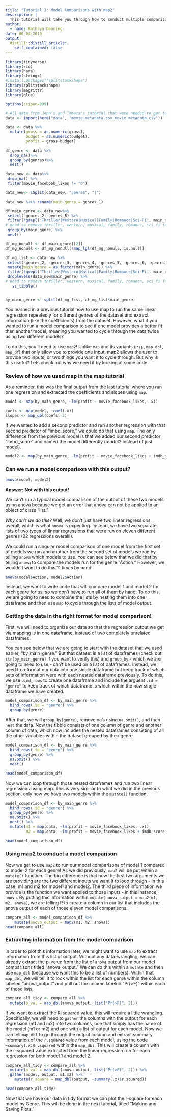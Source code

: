 ```yaml
---
title: "Tutorial 3: Model Comparisons with map2"
description: |
  This tutorial will take you through how to conduct multiple comparisons using map2.
author:
  - name: Kathryn Denning
date: 06-04-2019
output:
  distill::distill_article:
    self_contained: false
---
```


```r
library(tidyverse)
library(rio)
library(here)
library(stringr)
#install.packages("splitstackshape")
library(splitstackshape)
library(magrittr)
library(glue)

options(scipen=999)

# All data from Jenn's and Tamara's tutorial that were needed to get to the point that I can run my code
data <- import(here("data", "movie_metadata.csv_movie_metadata.csv"))

data <- data %>%
  mutate(gross = as.numeric(gross),
         budget = as.numeric(budget),
         profit = gross-budget)

df_genre <- data %>% 
  drop_na()%>%
  group_by(genres)%>%
  nest()

data_new <- data%>%
 drop_na() %>%
 filter(movie_facebook_likes != "0")

data_new<- cSplit(data_new, "genres", "|")

data_new %<>% rename(main_genre = genres_1)

df_main_genre <- data_new%>%
 select(-genres_2:-genres_8) %>%
 filter(!grepl('Thriller|Western|Musical|Family|Romance|Sci-Fi', main_genre)) %>%
# need to remove thriller, western, musical, family, romance, sci_fi for having less than 5 movies
 group_by(main_genre) %>%
 nest()

df_mg_nonull <- df_main_genre[[2]]
df_mg_nonull <- df_mg_nonull[!map_lgl(df_mg_nonull, is.null)]

df_mg_list <- data_new %>%
 select(-genres_2, -genres_3, -genres_4, -genres_5, -genres_6, -genres_7, -genres_8)%>%
 mutate(main_genre = as.factor(main_genre)) %>%
 filter(!grepl('Thriller|Western|Musical|Family|Romance|Sci-Fi', main_genre)) %>%
 droplevels(data_new$main_genre) %>%
# need to remove thriller, western, musical, family, romance, sci_fi for having less than 5 movies
   as_tibble()


by_main_genre <- split(df_mg_list, df_mg_list$main_genre)
```

You learned in a previous tutorial how to use map to run the same linear regression repeatedly for different genres of the dataset and extract information (like the coefficients) from the dataset. However, what if you wanted to run a model comparison to see if one model provides a better fit than another model, meaning you wanted to cycle through the data twice using two different models? 

To do this, you'll need to use `map2`! Unlike `map` and its variants (e.g., `map_dbl`, `map_df`) that only allow you to provide one input, map2 allows the user to provide two inputs, or two things you want it to cycle through. But why is this useful? Lets check out why we need it by looking at some code.


### Review of how we used map in the map tutorial

As a reminder, this was the final output from the last tutorial where you ran one regression and extracted the coefficients and slopes using `map`.

```r
model <- map(by_main_genre, ~lm(profit ~ movie_facebook_likes, .x))

coefs <- map(model, ~coef(.x))
slopes <- map_dbl(coefs, 2)

```

If we wanted to add a second predictor and run another regression with that second predictor of "imbd_score," we could do that using `map`. The only difference from the previous model is that we added our second predictor "imbd_score" and named the model differently (model2 instead of just model).

```r
model2 <- map(by_main_genre, ~lm(profit ~ movie_facebook_likes + imdb_score, .x))
```

### Can we run a model comparison with this output?

```r
anova(model, model2)
```

**Answer: Not with this output!**

We can't run a typical model comparison of the output of these two models using anova because we get an error that anova can not be applied to an object of class "list." 

*Why can't we do this?* Well, we don't just have two linear regressions overall, which is what `anova` is expecting. Instead, we have two separate lists of two types of linear regressions that were run on eleven different genres (22 regressions overall!).

We could run a singular model comparison of one model from the first set of models we ran and another from the second set of models we ran by telling `anova` which models to use. You can see below that we did that by telling `anova` to compare the models run for the genre "Action." However, we wouldn't want to do this 11 times by hand!

```r
anova(model$Action, model2$Action)
```

Instead, we want to write code that will compare model 1 and model 2 for each genre for us, so we don't have to run all of them by hand. To do this, we are going to need to combine the lists by nesting them into one dataframe and then use `map` to cycle through the lists of model output. 

### Getting the data in the right format for model comparison!

First, we will need to organize our data so that the regression output we get via mapping is in one dataframe, instead of two completely unrelated dataframes. 

You can see below that we are going to start with the dataset that we used earlier, "by_main_genre." But that dataset is a list of dataframes (check out `str(by_main_genre)` if you want to verify this) and `group_by` - which we are going to need to use - can't be used on a list of dataframes. Instead, we need to reformat our data into one single dataframe but keep track of which sets of information were with each nested dataframe previously. To do this, we use `bind_rows` to create one dataframe and include the arguent `.id = "genre"` to keep track of which dataframe is which within the now single dataframe we have created. 

```r
model_comparison_df <- by_main_genre %>% 
  bind_rows(.id = "genre") %>% 
  group_by(genre)
```

After that, we will `group_by(genre)`, remove na's using `na.omit()`, and then `nest` the data. Now the tibble consists of one column of genre and another column of data, which now includes the nested dataframes consisting of all the other variables within the dataset grouped by their genre. 

```r
model_comparison_df <- by_main_genre %>% 
  bind_rows(.id = "genre") %>% 
  group_by(genre) %>% 
  na.omit() %>% 
  nest()

head(model_comparison_df)
```

Now we can loop through those nested dataframes and run two linear regressions using map. This is very similiar to what we did in the previous section, only now we have two models within the `mutate()` function.

```r
model_comparison_df <- by_main_genre %>% 
  bind_rows(.id = "genre") %>% 
  group_by(genre) %>% 
  na.omit() %>% 
  nest() %>% 
  mutate(m1 = map(data, ~lm(profit ~ movie_facebook_likes, .x)),
         m2 = map(data, ~lm(profit ~ movie_facebook_likes + imdb_score, .x)))

head(model_comparison_df)
```

### Using map2 to conduct a model comparison

Now we get to use `map2` to run our model comparisons of model 1 compared to model 2 for each genre! As we did previously, `map2` will be put within a `mutate()` function. The big difference is that now the first two arguments we are providing are the two different inputs we want it to loop through - in this case, m1 and m2 for model1 and model2. The third piece of information we provide is the function we want applied to those inputs - in this instance, `anova`. By putting this information within `mutate(anova_output = map2(m1, m2, anova)`, we are telling R to create a column in our list that includes the anova output of each of those eleven model comparisons.

```r
compare_all <- model_comparison_df %>%
    mutate(anova_output = map2(m1, m2, anova))
head(compare_all)
```

### Extracting information from the model comparison

In order to plot this information later, we might want to use `map` to extract information from this list of output. Without any data-wrangling, we can already extract the p-value from the list of `anova` output from our model comparisons titled "anova_output." We can do this within a `mutate` and then use `map_dbl` (because we want this to be a list of numbers). Within that `map_dbl`, we will tell it to look within the list for each genre within the column labeled "anova_output" and pull out the column labeled "Pr(>F)" within each of those lists. 

```r
compare_all_tidy <- compare_all %>% 
  mutate(p_val = map_dbl(anova_output, list("Pr(>F)", 2)))    
```

If we want to extract the R-squared value, this will require a little wrangling. Specifically, we will need to `gather` the columns with the output for each regression (m1 and m2) into two columns, one that simply has the name of the model (m1 or m2) and one with a list of output for each model. Now we can tell `map_dbl` to go through the output column and extract summary information of the `r.squared` value from each model, using the code `~summary(.x)$r.squared` within the `map_dbl`. This will create a column with the r-squared value extracted from the linear regression run for each regression for both model 1 and model 2.

```r
compare_all_tidy <- compare_all %>% 
  mutate(p_val = map_dbl(anova_output, list("Pr(>F)", 2))) %>% 
  gather(model, output, m1:m2) %>% 
    mutate(r_square = map_dbl(output, ~summary(.x)$r.squared))

head(compare_all_tidy)      
```

Now that we have our data in tidy format we can plot the r-square for each model by Genre. This will be done in the next tutorial, titled "Making and Saving Plots."
